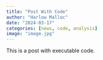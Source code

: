 ```yaml
---
title: "Post With Code"
author: "Harlow Malloc"
date: "2024-03-17"
categories: [news, code, analysis]
image: "image.jpg"
---
```


This is a post with executable code.
